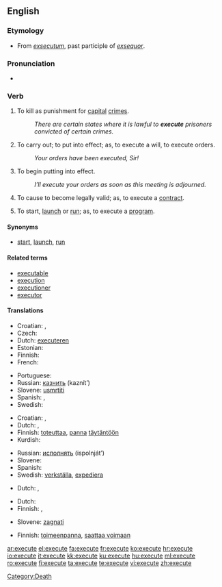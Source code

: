 ==English==

===Etymology===
* From {{etyl|la}} ''[[exsecutum]]'', past participle of ''[[exsequor]]''.

===Pronunciation===
* {{audio|en-us-execute.ogg|Audio (US)}}

===Verb===
{{en-verb|execut|ing}}

# {{transitive}} To kill as punishment for [[capital]] [[crime]]s.
#: ''There are certain states where it is lawful to '''execute''' prisoners convicted of certain crimes.''
# {{transitive}} To carry out; to put into effect; as, to execute a will, to execute orders.
#: ''Your orders have been executed, Sir!''
# {{transitive}} To begin putting into effect.
#: ''I’ll execute your orders as soon as this meeting is adjourned.''
# {{transitive}} To cause to become legally valid; as, to execute a [[contract]].
# {{transitive}} {{computing}} To start, [[launch]] or [[run]]; as, to execute a [[program]].

====Synonyms====
* {{sense|computing}} [[start]], [[launch]], [[run]]

====Related terms====
* [[executable]]
* [[execution]]
* [[executioner]]
* [[executor]]

====Translations====
{{trans-top|to kill as punishment}}
* Croatian: {{t|hr|smaknuti|alt=smàknuti}}, {{t|hr|pogubiti|alt=pogùbiti}}
* Czech: {{t-|cs|popravit}}
* Dutch: [[executeren]]
* Estonian: {{t-|et|hukama}}
* Finnish: {{t-|fi|teloittaa}}
* French: {{t+|fr|exécuter}}
{{trans-mid}}
* Portuguese: {{t+|pt|executar}}
* Russian: [[казнить]] (kaznít’)
* Slovene: [[usmrtiti]]
* Spanish: {{t-|es|ejecutar}}, {{t-|es|ajusticiar}}
* Swedish: {{t+|sv|avrätta}}
{{trans-bottom}}

{{trans-top|To start a defined process and run it to completion}}
* Croatian: {{t+|hr|izvršiti|alt=izvŕšiti }}, {{t|hr|provesti|alt=pròvesti}}
* Dutch: {{t-|nl|bewerkstelligen}}, {{t+|nl|uitvoeren}}
* Finnish: [[toteuttaa]], [[panna]] [[täytäntöön]]
* Kurdish: {{ku-Arab|[[بردن به‌ڕێوه‌]]}}
{{trans-mid}}
* Russian: [[исполнять]] (ispolnját’)
* Slovene: {{t-|sl|izvršiti}}
* Spanish: {{t-|es|ejecutar}}
* Swedish: [[verkställa]], [[expediera]]
{{trans-bottom}}

{{trans-top|To start a defined process, without regard to whether it runs to completion or not}}
* Dutch: {{t-|nl|bewerkstelligen}}, {{t+|nl|uitvoeren}}
{{trans-mid}}
{{trans-bottom}}

{{trans-top|To start, launch or run software}}
* Dutch: {{t+|nl|uitvoeren}}
* Finnish: {{t+|fi|ajaa}}, {{t+|fi|käynnistää}}
{{trans-mid}}
* Slovene: [[zagnati]]
{{trans-bottom}}

{{trans-top|To sign or otherwise cause a document (especially a contract) to become legally valid}}
* Finnish: [[toimeenpanna]], [[saattaa voimaan]]
{{trans-mid}}
{{trans-bottom}}

[[Category:Death]]

[[ar:execute]]
[[el:execute]]
[[fa:execute]]
[[fr:execute]]
[[ko:execute]]
[[hr:execute]]
[[io:execute]]
[[it:execute]]
[[kk:execute]]
[[ku:execute]]
[[hu:execute]]
[[ml:execute]]
[[ro:execute]]
[[fi:execute]]
[[ta:execute]]
[[te:execute]]
[[vi:execute]]
[[zh:execute]]